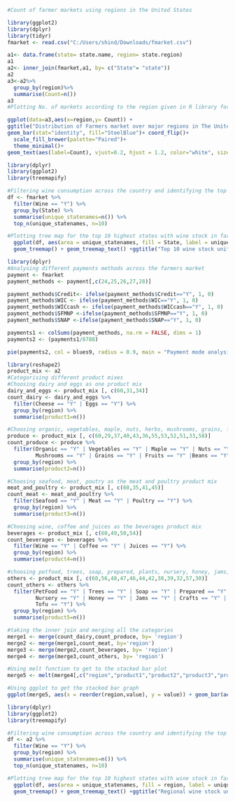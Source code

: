 

```{r}
#Count of farmer markets using regions in the United States

library(ggplot2)
library(dplyr)
library(tidyr)
fmarket <- read.csv("C:/Users/shind/Downloads/fmarket.csv")

a1<- data.frame(state= state.name, region= state.region)
a1
a2<- inner_join(fmarket,a1, by= c("State"= "state"))
a2
a3<-a2%>% 
  group_by(region)%>%
  summarise(Count=n())
a3
#Plotting No. of markets according to the region given in R library for United States

ggplot(data=a3,aes(x=region,y= Count)) +
ggtitle("Distribution of Farmers market over major regions in The United States")+
geom_bar(stat="identity", fill="SteelBlue")+ coord_flip()+
  scale_fill_brewer(palette="Paired")+
  theme_minimal()+
geom_text(aes(label=Count), vjust=0.2, hjust = 1.2, color="white", size=3.5  )

```



```{r}
library(dplyr)
library(ggplot2)
library(treemapify)

#Filtering wine consumption across the country and identifying the top 10 states with the highest wine stock from farmers market
df <- fmarket %>%
  filter(Wine == "Y") %>%
  group_by(State) %>%
  summarise(unique_statenames=n()) %>%
  top_n(unique_statenames, n=10)

#Plotting tree map for the top 10 highest states with wine stock in farmers market 
  ggplot(df, aes(area = unique_statenames, fill = State, label = unique_statenames)) +
  geom_treemap() + geom_treemap_text() +ggtitle("Top 10 wine stock units in farmers market")

```
```{r}
library(dplyr)
#Analysing different payments methods across the farmers market
payment <- fmarket
payment_methods <- payment[,c(24,25,26,27,28)]

payment_methods$Credit<- ifelse(payment_methods$Credit=="Y", 1, 0)
payment_methods$WIC <- ifelse(payment_methods$WIC=="Y", 1, 0)
payment_methods$WICcash <- ifelse(payment_methods$WICcash=="Y", 1, 0)
payment_methods$SFMNP <-ifelse(payment_methods$SFMNP=="Y", 1, 0)
payment_methods$SNAP <-ifelse(payment_methods$SNAP=="Y", 1, 0)

payments1 <- colSums(payment_methods, na.rm = FALSE, dims = 1)
payments2 <- (payments1/8788)

pie(payments2, col = blues9, radius = 0.9, main = "Payment mode analysis") 
```
```{r}
library(reshape2)
product_mix <- a2
#Categorising different product mixes
#Choosing dairy and eggs as one product mix
dairy_and_eggs <- product_mix [, c(60,31,34)] 
count_dairy <- dairy_and_eggs %>%
  filter(Cheese == "Y" | Eggs == "Y") %>%
  group_by(region) %>%
  summarise(product1=n()) 

#Choosing organic, vegetables, maple, nuts, herbs, mushrooms, grains, fruits, beans, flowers and harvested as the produce product mix
produce <- product_mix [, c(60,29,37,40,43,36,55,53,52,51,33,58)]
count_produce <- produce %>%
  filter(Organic == "Y" | Vegetables == "Y" | Maple == "Y" | Nuts == "Y" | Herbs == "Y" |
         Mushrooms == "Y" | Grains == "Y" | Fruits == "Y" |Beans == "Y" | Flowers == "Y" |                   WildHarvested == "Y") %>%
  group_by(region) %>%
  summarise(product2=n())

#Choosing seafood, meat, poutry as the meat and poultry product mix
meat_and_poultry <- product_mix [, c(60,35,41,45)]
count_meat <- meat_and_poultry %>%
  filter(Seafood == "Y" | Meat == "Y" | Poultry == "Y") %>%
  group_by(region) %>%
  summarise(product3=n())

#Choosing wine, coffee and juices as the beverages product mix
beverages <- product_mix [, c(60,49,50,54)]
count_beverages <- beverages %>%
  filter(Wine == "Y" | Coffee == "Y" | Juices == "Y") %>%
  group_by(region) %>%
  summarise(product4=n())

#choosing petfood, trees, soap, prepared, plants, nursery, honey, jams, crafts, bakedgoods and tofu as the last product mix
others <- product_mix [, c(60,56,48,47,46,44,42,38,39,32,57,30)]
count_others <- others %>%
  filter(PetFood == "Y" | Trees == "Y" | Soap == "Y" | Prepared == "Y" | Plants == "Y" |
         Nursery == "Y" | Honey == "Y" | Jams == "Y" | Crafts == "Y" | Bakedgoods == "Y" | 
         Tofu == "Y") %>%
  group_by(region) %>%
  summarise(product5=n())

#taking the inner join and merging all the categories
merge1 <- merge(count_dairy,count_produce, by= 'region')
merge2 <- merge(merge1,count_meat, by='region')
merge3 <- merge(merge2,count_beverages, by= 'region')
merge4 <- merge(merge3,count_others, by= 'region')

#Using melt function to get to the stacked bar plot
merge5 <- melt(merge4[,c("region","product1","product2","product3","product4","product5")],id.vars = 1)

#Using ggplot to get the stacked bar graph
ggplot(merge5, aes(x = reorder(region,value), y = value)) + geom_bar(aes(fill = variable),stat = "identity")  +coord_flip() + ggtitle("Analysis of product mixes across US states") +xlab("Count") +ylab("States")

```
```{r}
library(dplyr)
library(ggplot2)
library(treemapify)

#Filtering wine consumption across the country and identifying the top 10 states with the highest wine stock from farmers market
df <- a2 %>%
  filter(Wine == "Y") %>%
  group_by(region) %>%
  summarise(unique_statenames=n()) %>%
  top_n(unique_statenames, n=10)

#Plotting tree map for the top 10 highest states with wine stock in farmers market 
  ggplot(df, aes(area = unique_statenames, fill = region, label = unique_statenames)) +
  geom_treemap() + geom_treemap_text() +ggtitle("Regional wine stock units in farmers market")    
```

